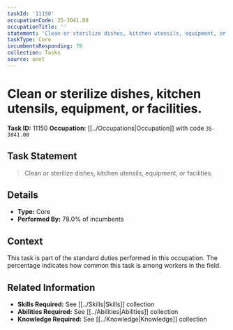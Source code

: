```yaml
---
taskId: '11150'
occupationCode: 35-3041.00
occupationTitle: ''
statement: 'Clean or sterilize dishes, kitchen utensils, equipment, or facilities.'
taskType: Core
incumbentsResponding: 78
collection: Tasks
source: onet
---
```

# Clean or sterilize dishes, kitchen utensils, equipment, or facilities.

**Task ID:** 11150
**Occupation:** [[../Occupations|Occupation]] with code `35-3041.00`

## Task Statement

> Clean or sterilize dishes, kitchen utensils, equipment, or facilities.

## Details

- **Type:** Core
- **Performed By:** 78.0% of incumbents

## Context

This task is part of the standard duties performed in this occupation. The percentage indicates how common this task is among workers in the field.

## Related Information

- **Skills Required:** See [[../Skills|Skills]] collection
- **Abilities Required:** See [[../Abilities|Abilities]] collection
- **Knowledge Required:** See [[../Knowledge|Knowledge]] collection
